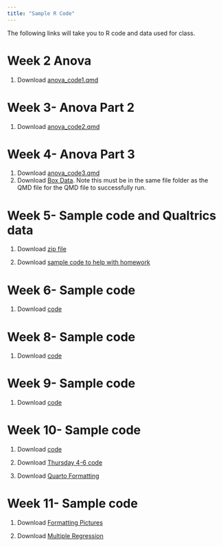 ```yaml
---
title: "Sample R Code"
---
```


The following links will take you to R code and data used for class.

# Week 2 Anova

1.  <i class="bi bi-download"></i> Download [anova_code1.qmd](https://drive.google.com/file/d/187rYY375SYVeVrb5Thfux5N514oomhDP/view?usp=share_link)

# Week 3- Anova Part 2

1.  <i class="bi bi-download"></i> Download [anova_code2.qmd](https://drive.google.com/file/d/18HCjs1cbOdOHfdEhbgk7X4U4-Jxf-Vb8/view?usp=share_link)

# Week 4- Anova Part 3

1.  <i class="bi bi-download"></i> Download [anova_code3.qmd](https://drive.google.com/file/d/19GMhSWHi9HIwepjtuMExUeEWMsNe7fo7/view?usp=share_link)
2.  <i class="bi bi-download"></i> Download [Box Data](https://drive.google.com/file/d/19HBbv-nZNPG4VAb3C0EOs2XtQWcqK94z/view?usp=share_link). Note this must be in the same file folder as the QMD file for the QMD file to successfully run.


# Week 5- Sample code and Qualtrics data

1.  <i class="bi bi-download"></i> Download [zip file](https://drive.google.com/file/d/1AlOwSQe_hDLFDEfCiGq1vb3Mwgkumco9/view?usp=share_link)
 
2. <i class="bi bi-download"></i> Download [sample code to help with homework](https://drive.google.com/file/d/1BAfhoPOF2sA2MXD51PyvGT_mOq-YmGom/view?usp=share_link)


# Week 6- Sample code

1.  <i class="bi bi-download"></i> Download [code](https://drive.google.com/file/d/1Bvw26uh9VfHHODmNO67L7dnbrs6S2x4j/view?usp=share_link)

# Week 8- Sample code

1.  <i class="bi bi-download"></i> Download [code](https://drive.google.com/file/d/1EaMi3zlhj3j7_15fJgHeWoKMTw7vk-pc/view?usp=share_link)



# Week 9- Sample code

1.  <i class="bi bi-download"></i> Download [code](https://drive.google.com/file/d/1GcV_wzwWkGgrWmuRTYhOVDBXPR46zZCD/view?usp=share_link)


# Week 10- Sample code

1.  <i class="bi bi-download"></i> Download [code](https://drive.google.com/file/d/1HGqEc5qRXyToVU9P1uMGTD2EBsz-_PLV/view?usp=share_link)

2.  <i class="bi bi-download"></i> Download [Thursday 4-6 code](https://drive.google.com/file/d/1I0euDuwLot9xebO_vFPe99LVH0qOZjZR/view?usp=share_link)

3.  <i class="bi bi-download"></i> Download [Quarto Formatting](https://drive.google.com/file/d/1IPz6OywLW0SnVhcGhLIQzXAZfktM4O8K/view?usp=share_link)

# Week 11- Sample code

1.  <i class="bi bi-download"></i> Download [Formatting Pictures](https://drive.google.com/file/d/1K5RsViV8KFxmUTTefBEhJQSl0NSPThR_/view?usp=share_link)

2.  <i class="bi bi-download"></i> Download [Multiple Regression](https://drive.google.com/file/d/1KDlGNv0dQeRzU6nl7kuMjQf9QmA5Ae8X/view?usp=share_link)
